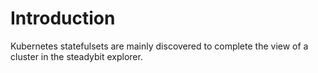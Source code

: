 # Introduction

Kubernetes statefulsets are mainly discovered to complete the view of a cluster in the steadybit explorer.